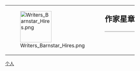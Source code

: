 {| style="border: 1px solid {{{border|gray}}}; background-color: {{{color|#fdffe7}}};"
|rowspan="2" valign="middle" | [[File:Writers_Barnstar_Hires.png|100px]]
|rowspan="2" |
|style="font-size: x-large; padding: 0; vertical-align: middle; height: 1.1em;" | '''作家星章'''
|-
|style="vertical-align: middle; border-top: 1px solid gray;" | {{{1}}}
|}<noinclude>
[[Category:維基星章模板|个人]]
</noinclude>
